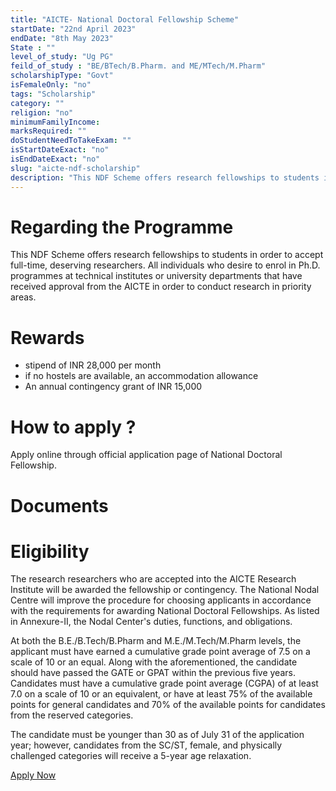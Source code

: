 ```yaml
---
title: "AICTE- National Doctoral Fellowship Scheme"
startDate: "22nd April 2023"
endDate: "8th May 2023"
State : ""
level_of_study: "Ug PG"
feild_of_study : "BE/BTech/B.Pharm. and ME/MTech/M.Pharm"
scholarshipType: "Govt"
isFemaleOnly: "no"
tags: "Scholarship"
category: ""
religion: "no"
minimumFamilyIncome:
marksRequired: ""
doStudentNeedToTakeExam: ""
isStartDateExact: "no"
isEndDateExact: "no"
slug: "aicte-ndf-scholarship"
description: "This NDF Scheme offers research fellowships to students in order to accept full-time, deserving researchers."
---
```


# Regarding the Programme

This NDF Scheme offers research fellowships to students in order to accept full-time, deserving researchers.
All individuals who desire to enrol in Ph.D. programmes at technical institutes or university departments that have received approval from the AICTE in order to conduct research in priority areas.

# Rewards

- stipend of INR 28,000 per month
- if no hostels are available, an accommodation allowance
- An annual contingency grant of INR 15,000

# How to apply ?

Apply online through official application page of National Doctoral Fellowship.

# Documents

# Eligibility

The research researchers who are accepted into the AICTE Research Institute will be awarded the fellowship or contingency.
The National Nodal Centre will improve the procedure for choosing applicants in accordance with the requirements for awarding National Doctoral Fellowships.
As listed in Annexure-II, the Nodal Center's duties, functions, and obligations.

At both the B.E./B.Tech/B.Pharm and M.E./M.Tech/M.Pharm levels, the applicant must have earned a cumulative grade point average of 7.5 on a scale of 10 or an equal.
Along with the aforementioned, the candidate should have passed the GATE or GPAT within the previous five years.
Candidates must have a cumulative grade point average (CGPA) of at least 7.0 on a scale of 10 or an equivalent,
or have at least 75% of the available points for general candidates and 70% of the available points for candidates from the reserved categories.

The candidate must be younger than 30 as of July 31 of the application year; however, candidates from the SC/ST, female, and physically challenged categories will receive a 5-year age relaxation.

[Apply Now](https://www.aicte-india.org/content/national-doctoral-fellowship-ndf)
